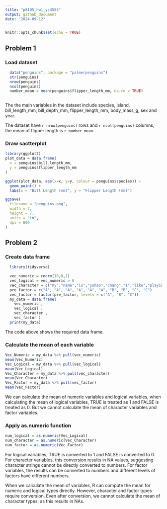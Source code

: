 ```yaml
---
title: "p8105_hw1_yc4585"
output: github_document
date: "2024-09-12"
---
```


```r
knitr::opts_chunk$set(echo = TRUE)
```
## Problem 1
### Load dataset
```r
  data("penguins", package = "palmerpenguins")
  str(penguins)
  nrow(penguins)
  ncol(penguins)
  number_mean = mean(penguins$flipper_length_mm, na.rm = TRUE)
  
```
        
  The the main variables in the dataset include species, island, bill_length_mm, bill_depth_mm, flipper_length_mm, body_mass_g, sex and year.


  The dataset have `r nrow(penguins)` rows and `r ncol(penguins)` columns, the mean of flipper length is `r number_mean`.

### Draw sactterplot
```r
library(ggplot2)
plot_data = data.frame(
  x = penguins$bill_length_mm,
  y = penguins$flipper_length_mm
)

ggplot(plot_data, aes(x=x, y=y, colour = penguins$species)) + 
  geom_point() +
  labs(x = "Bill Length (mm)", y = "Flipper Length (mm)")

ggsave(
  filename = "penguins.png", 
  width = 7,                     
  height = 7,                    
  units = "in",                   
  dpi = 600                      
)
```
## Problem 2
### Create data frame
```r
  library(tidyverse)
```

```r
  vec_numeric = rnorm(10,0,1)
  vec_logical = vec_numeric > 0
  vec_character = c("my","name","is","yuhao","chang","I","like","playing","the","guitar")
  pre_factor = c("A", "A", "A", "A", "A", "A", "B", "B", "C", "C")
  vec_factor = factor(pre_factor, levels = c("A", "B", "C"))
  my_data = data.frame(
    vec_numeric ,
    vec_logical ,
    vec_character ,
    vec_factor )
  print(my_data)
```
The code above shows the required data frame.

### Calculate the mean of each variable
```r
Vec_Numeric = my_data %>% pull(vec_numeric)
mean(Vec_Numeric)
Vec_Logical = my_data %>% pull(vec_logical)
mean(Vec_Logical)
Vec_Character = my_data %>% pull(vec_character)
mean(Vec_Character)
Vec_Factor = my_data %>% pull(vec_factor)
mean(Vec_Factor)
```
We can calculate the mean of numeric variables and logical variables, when calculating the mean of logical variables, TRUE is treated as 1 and FALSE is treated as 0. But we cannot calculate the mean of character variables and factor variables.

### Apply as.numeric function
```r
num_logical = as.numeric(Vec_Logical)
num_character = as.numeric(Vec_Character)
num_factor = as.numeric(Vec_Factor)
```

For logical variables, TRUE is converted to 1 and FALSE is converted to 0.
For character variables, this conversion results in NA values, suggesting character strings cannot be directly converted to numbers.
For factor variables, the results can be converted to numbers and different levels of factors have different numbers.

When we calculate the mean of variables, R can compute the mean for numeric and logical types directly. However, character and factor types require conversion. Even after conversion, we cannot calculate the mean of character types, as this results in NAs.





